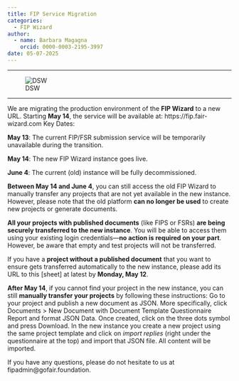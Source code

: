 ```yaml
---
title: FIP Service Migration
categories:
  - FIP Wizard
author: 
  - name: Barbara Magagna
    orcid: 0000-0003-2195-3997
date: 05-07-2025
---
```


------------------------------------------------------------------------

![DSW](dsw.png)

------------------------------------------------------------------------

We are migrating the production environment of the **FIP Wizard** to a new URL. Starting **May 14**, the service will be available at: https://fip.fair-wizard.com
Key Dates:

**May 13**: The current FIP/FSR submission service will be temporarily unavailable during the transition.

**May 14**: The new FIP Wizard instance goes live.

**June 4**: The current (old) instance will be fully decommissioned.

**Between May 14 and June 4**, you can still access the old FIP Wizard to manually transfer any projects that are not yet available in the new instance. However, please note that the old platform **can no longer be used** to create new projects or generate documents.

**All your projects with published documents** (like FIPS or FSRs) **are being securely transferred to the new instance**. You will be able to access them using your existing login credentials—**no action is required on your part**. 
However, be aware that empty and test projects will not be transferred.

If you have a **project without a published document** that you want to ensure gets transferred automatically to the new instance, please add its URL to this [sheet] at latest by **Monday, May 12**.

**After May 14**, if you cannot find your project in the new instance, you can still **manually transfer your projects** by following these instructions:
Go to your project and publish a new document as JSON. More specifically, click Documents > New Document with Document Template Questionnaire Report and format JSON Data. Once created, click on the three dots symbol and press Download. In the new instance you create a new project using the same project template and click on *import replies* (right under the questionnaire at the top) and import that JSON file. All content will be imported.  

If you have any questions, please do not hesitate to us at fipadmin@gofair.foundation.
